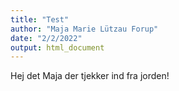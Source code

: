 ```yaml
---
title: "Test"
author: "Maja Marie Lützau Forup"
date: "2/2/2022"
output: html_document
---
```


Hej det Maja der tjekker ind fra jorden!
